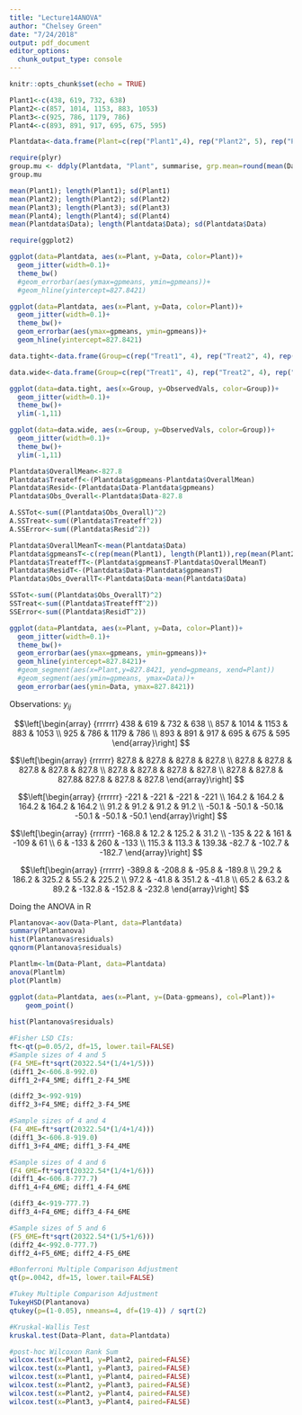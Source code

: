 ```yaml
---
title: "Lecture14ANOVA"
author: "Chelsey Green"
date: "7/24/2018"
output: pdf_document
editor_options: 
  chunk_output_type: console
---
```


```r
knitr::opts_chunk$set(echo = TRUE)
```

```r
Plant1<-c(438, 619, 732, 638)
Plant2<-c(857, 1014, 1153, 883, 1053)
Plant3<-c(925, 786, 1179, 786)
Plant4<-c(893, 891, 917, 695, 675, 595)

Plantdata<-data.frame(Plant=c(rep("Plant1",4), rep("Plant2", 5), rep("Plant3", 4), rep("Plant4",6)), Data=c(Plant1, Plant2, Plant3, Plant4), gpmeans=c(rep(606.8, 4),rep(992.0, 5), rep(919.0, 4), rep(777.7, 6)))

require(plyr)
group.mu <- ddply(Plantdata, "Plant", summarise, grp.mean=round(mean(Data), 1))
group.mu

mean(Plant1); length(Plant1); sd(Plant1)
mean(Plant2); length(Plant2); sd(Plant2)
mean(Plant3); length(Plant3); sd(Plant3)
mean(Plant4); length(Plant4); sd(Plant4)
mean(Plantdata$Data); length(Plantdata$Data); sd(Plantdata$Data)

require(ggplot2)

ggplot(data=Plantdata, aes(x=Plant, y=Data, color=Plant))+
  geom_jitter(width=0.1)+
  theme_bw()
  #geom_errorbar(aes(ymax=gpmeans, ymin=gpmeans))+
  #geom_hline(yintercept=827.8421)

ggplot(data=Plantdata, aes(x=Plant, y=Data, color=Plant))+
  geom_jitter(width=0.1)+
  theme_bw()+
  geom_errorbar(aes(ymax=gpmeans, ymin=gpmeans))+
  geom_hline(yintercept=827.8421)

data.tight<-data.frame(Group=c(rep("Treat1", 4), rep("Treat2", 4), rep("Treat3", 4)), ObservedVals=c(2, 2.5, 3.5,4, 6, 6.5, 7.5, 8, 3, 3.5, 4.5, 5))

data.wide<-data.frame(Group=c(rep("Treat1", 4), rep("Treat2", 4), rep("Treat3", 4)), ObservedVals=c(0,2,4,6,4,6,8,10,1,3,5,7))

ggplot(data=data.tight, aes(x=Group, y=ObservedVals, color=Group))+
  geom_jitter(width=0.1)+
  theme_bw()+
  ylim(-1,11)

ggplot(data=data.wide, aes(x=Group, y=ObservedVals, color=Group))+
  geom_jitter(width=0.1)+
  theme_bw()+
  ylim(-1,11)


```
\begin{tabular}{rrrrrr|lll}
  \multicolumn{6}{l}{Plant 1} & $n_i$ & $\bar{y}_{i.}$ & $s_i$\\
  438 & 619 & 732 & 638 &    &    &    4 & 606.8  & 122.9 \\
 \hline
  \multicolumn{6}{l}{Plant 2}\\
  857 & 1014 & 1153 & 883 & 1053   &   & 5 & 992.0 & 122.7\\
\hline
  \multicolumn{6}{l}{Plant 3}\\
  925 & 786 & 1179 & 786     & &   & 4 & 919.0 & 185.3\\
\hline
 \multicolumn{6}{l}{Plant 4}\\
  893 & 891 & 917 & 695 & 675 & 595      & 6 & 777.7 & 138.8\\
\hline
  \multicolumn{9}{r}{Overall: $N = 19, \bar{y}_{..} = 827.8$}\\
\end{tabular}

```r
Plantdata$OverallMean<-827.8
Plantdata$Treateff<-(Plantdata$gpmeans-Plantdata$OverallMean)
Plantdata$Resid<-(Plantdata$Data-Plantdata$gpmeans)
Plantdata$Obs_Overall<-Plantdata$Data-827.8

A.SSTot<-sum((Plantdata$Obs_Overall)^2)
A.SSTreat<-sum((Plantdata$Treateff^2))
A.SSError<-sum((Plantdata$Resid^2))

Plantdata$OverallMeanT<-mean(Plantdata$Data)
Plantdata$gpmeansT<-c(rep(mean(Plant1), length(Plant1)),rep(mean(Plant2), length(Plant2)), rep(mean(Plant3), length(Plant3)), rep(mean(Plant4), length(Plant4))) 
Plantdata$TreateffT<-(Plantdata$gpmeansT-Plantdata$OverallMeanT)
Plantdata$ResidT<-(Plantdata$Data-Plantdata$gpmeansT)
Plantdata$Obs_OverallT<-Plantdata$Data-mean(Plantdata$Data)

SSTot<-sum((Plantdata$Obs_OverallT)^2)
SSTreat<-sum((Plantdata$TreateffT^2))
SSError<-sum((Plantdata$ResidT^2))

ggplot(data=Plantdata, aes(x=Plant, y=Data, color=Plant))+
  geom_jitter(width=0.1)+
  theme_bw()+
  geom_errorbar(aes(ymax=gpmeans, ymin=gpmeans))+
  geom_hline(yintercept=827.8421)+
  #geom_segment(aes(x=Plant,y=827.8421, yend=gpmeans, xend=Plant))
  #geom_segment(aes(ymin=gpmeans, ymax=Data))+
  geom_errorbar(aes(ymin=Data, ymax=827.8421))
```
Observations: $y_{ij}$

$$\left[\begin{array}
{rrrrrr}
438 & 619 & 732 & 638 \\
857 & 1014 & 1153 & 883 & 1053 \\
925 & 786 & 1179 & 786 \\
893 & 891 & 917 & 695 & 675 & 595
\end{array}\right]
$$

$$\left[\begin{array}
{rrrrrr}
827.8 & 827.8 & 827.8 & 827.8 \\
827.8 & 827.8 & 827.8 & 827.8 & 827.8 \\
827.8 & 827.8 & 827.8 & 827.8 \\
827.8 & 827.8 & 827.8& 827.8 & 827.8 & 827.8
\end{array}\right]
$$

$$\left[\begin{array}
{rrrrrr}
-221 & -221  & -221  & -221  \\
164.2 & 164.2 & 164.2 & 164.2 & 164.2 \\
91.2 & 91.2 & 91.2 & 91.2 \\
-50.1 & -50.1 & -50.1& -50.1 & -50.1 & -50.1
\end{array}\right]
$$

$$\left[\begin{array}
{rrrrrr}
-168.8 & 12.2  & 125.2  & 31.2  \\
-135 & 22 & 161 & -109 & 61 \\
6 & -133 & 260 & -133 \\
115.3 & 113.3 & 139.3& -82.7 & -102.7 & -182.7
\end{array}\right]
$$

$$\left[\begin{array}
{rrrrrr}
-389.8 & -208.8  & -95.8  & -189.8  \\
29.2 & 186.2 & 325.2 & 55.2 & 225.2 \\
97.2 & -41.8 & 351.2 & -41.8 \\
65.2 & 63.2 & 89.2 & -132.8 & -152.8 & -232.8
\end{array}\right]
$$

Doing the ANOVA in R
```r
Plantanova<-aov(Data~Plant, data=Plantdata)
summary(Plantanova)
hist(Plantanova$residuals)
qqnorm(Plantanova$residuals)

Plantlm<-lm(Data~Plant, data=Plantdata)
anova(Plantlm)
plot(Plantlm)

ggplot(data=Plantdata, aes(x=Plant, y=(Data-gpmeans), col=Plant))+
    geom_point()
  
hist(Plantanova$residuals)

#Fisher LSD CIs:
ft<-qt(p=0.05/2, df=15, lower.tail=FALSE)
#Sample sizes of 4 and 5
(F4_5ME=ft*sqrt(20322.54*(1/4+1/5)))
(diff1_2<-606.8-992.0)
diff1_2+F4_5ME; diff1_2-F4_5ME

(diff2_3<-992-919)
diff2_3+F4_5ME; diff2_3-F4_5ME

#Sample sizes of 4 and 4
(F4_4ME=ft*sqrt(20322.54*(1/4+1/4)))
(diff1_3<-606.8-919.0)
diff1_3+F4_4ME; diff1_3-F4_4ME

#Sample sizes of 4 and 6
(F4_6ME=ft*sqrt(20322.54*(1/4+1/6)))
(diff1_4<-606.8-777.7)
diff1_4+F4_6ME; diff1_4-F4_6ME

(diff3_4<-919-777.7)
diff3_4+F4_6ME; diff3_4-F4_6ME

#Sample sizes of 5 and 6
(F5_6ME=ft*sqrt(20322.54*(1/5+1/6)))
(diff2_4<-992.0-777.7)
diff2_4+F5_6ME; diff2_4-F5_6ME

#Bonferroni Multiple Comparison Adjustment
qt(p=.0042, df=15, lower.tail=FALSE)

#Tukey Multiple Comparison Adjustment
TukeyHSD(Plantanova)
qtukey(p=(1-0.05), nmeans=4, df=(19-4)) / sqrt(2)

#Kruskal-Wallis Test
kruskal.test(Data~Plant, data=Plantdata)

#post-hoc Wilcoxon Rank Sum
wilcox.test(x=Plant1, y=Plant2, paired=FALSE)
wilcox.test(x=Plant1, y=Plant3, paired=FALSE)
wilcox.test(x=Plant1, y=Plant4, paired=FALSE)
wilcox.test(x=Plant2, y=Plant3, paired=FALSE)
wilcox.test(x=Plant2, y=Plant4, paired=FALSE)
wilcox.test(x=Plant3, y=Plant4, paired=FALSE)
```

